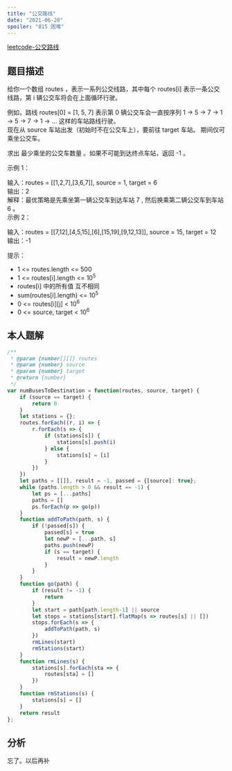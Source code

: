 ```yaml
---
title: "公交路线"
date: "2021-06-28"
spoiler: "815 困难"
---
```


[leetcode-公交路线](https://leetcode.cn/problems/bus-routes/description/)

## 题目描述

给你一个数组 routes ，表示一系列公交线路，其中每个 routes[i] 表示一条公交线路，第 i 辆公交车将会在上面循环行驶。  
  
例如，路线 routes[0] = [1, 5, 7] 表示第 0 辆公交车会一直按序列 1 -> 5 -> 7 -> 1 -> 5 -> 7 -> 1 -> ... 这样的车站路线行驶。  
现在从 source 车站出发（初始时不在公交车上），要前往 target 车站。 期间仅可乘坐公交车。  
  
求出 最少乘坐的公交车数量 。如果不可能到达终点车站，返回 -1 。  
  
   
  
示例 1：  
  
输入：routes = [[1,2,7],[3,6,7]], source = 1, target = 6  
输出：2  
解释：最优策略是先乘坐第一辆公交车到达车站 7 , 然后换乘第二辆公交车到车站 6 。   
示例 2：  
  
输入：routes = [[7,12],[4,5,15],[6],[15,19],[9,12,13]], source = 15, target = 12  
输出：-1  
   
  
提示：  
  
* 1 \<= routes.length \<= 500  
* 1 \<= routes[i].length \<= 10<sup>5</sup>  
* routes[i] 中的所有值 互不相同  
* sum(routes[i].length) \<= 10<sup>5</sup>  
* 0 \<= routes[i][j] \< 10<sup>6</sup>  
* 0 \<= source, target \< 10<sup>6</sup>  

## 本人题解

```javascript
/**
 * @param {number[][]} routes
 * @param {number} source
 * @param {number} target
 * @return {number}
 */
var numBusesToDestination = function(routes, source, target) {
    if (source == target) {
        return 0
    }
    let stations = {};    
    routes.forEach((r, i) => {
        r.forEach(s => {
            if (stations[s]) {
                stations[s].push(i)
            } else {
                stations[s] = [i]
            }
        })
    })
    let paths = [[]], result = -1, passed = {[source]: true};
    while (paths.length > 0 && result == -1) {
        let ps = [...paths]
        paths = []
        ps.forEach(p => go(p))
    }
    function addToPath(path, s) {
        if (!passed[s]) {
            passed[s] = true
            let newP = [...path, s]
            paths.push(newP)
            if (s == target) {
                result = newP.length
            }
        }
    }
    function go(path) {
        if (result != -1) {
            return
        }
        let start = path[path.length-1] || source
        let stops = stations[start].flatMap(s => routes[s] || [])
        stops.forEach(s => {
            addToPath(path, s)
        })
        rmLines(start)
        rmStations(start)
    }
    function rmLines(s) {
        stations[s].forEach(sta => {
            routes[sta] = []
        })
    }
    function rmStations(s) {
        stations[s] = []
    }
    return result
};
```

## 分析

忘了。以后再补